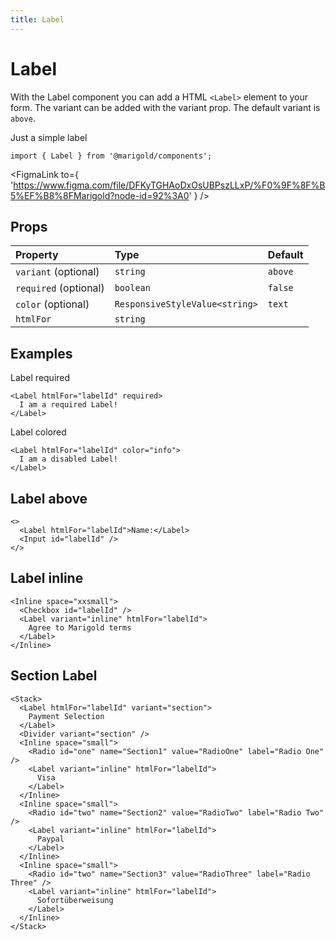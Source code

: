 ```yaml
---
title: Label
---
```



# Label

With the Label component you can add a HTML `<Label>` element to your form.
The variant can be added with the variant prop. The default variant is `above`.

<MarigoldTheme>
  <Label htmlFor="labelId">Just a simple label</Label>
</MarigoldTheme>

```tsx onlyCode
import { Label } from '@marigold/components';
```

<FigmaLink
  to={
    'https://www.figma.com/file/DFKyTGHAoDxOsUBPszLLxP/%F0%9F%8F%B5%EF%B8%8FMarigold?node-id=92%3A0'
  }
/>

## Props

| Property              | Type                           | Default |
| :-------------------- | :----------------------------- | :------ |
| `variant` (optional)  | `string`                       | `above` |
| `required` (optional) | `boolean`                      | `false` |
| `color` (optional)    | `ResponsiveStyleValue<string>` | `text`  |
| `htmlFor`             | `string`                       |         |

## Examples

Label required

```tsx
<Label htmlFor="labelId" required>
  I am a required Label!
</Label>
```

Label colored

```tsx
<Label htmlFor="labelId" color="info">
  I am a disabled Label!
</Label>
```

## Label above

```tsx
<>
  <Label htmlFor="labelId">Name:</Label>
  <Input id="labelId" />
</>
```

## Label inline

```tsx
<Inline space="xxsmall">
  <Checkbox id="labelId" />
  <Label variant="inline" htmlFor="labelId">
    Agree to Marigold terms
  </Label>
</Inline>
```

## Section Label

```tsx
<Stack>
  <Label htmlFor="labelId" variant="section">
    Payment Selection
  </Label>
  <Divider variant="section" />
  <Inline space="small">
    <Radio id="one" name="Section1" value="RadioOne" label="Radio One" />
    <Label variant="inline" htmlFor="labelId">
      Visa
    </Label>
  </Inline>
  <Inline space="small">
    <Radio id="two" name="Section2" value="RadioTwo" label="Radio Two" />
    <Label variant="inline" htmlFor="labelId">
      Paypal
    </Label>
  </Inline>
  <Inline space="small">
    <Radio id="two" name="Section3" value="RadioThree" label="Radio Three" />
    <Label variant="inline" htmlFor="labelId">
      Sofortüberweisung
    </Label>
  </Inline>
</Stack>
```
